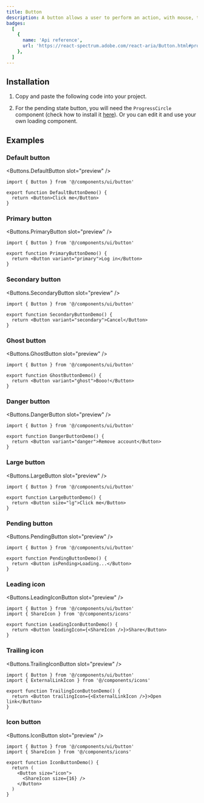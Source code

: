 ```yaml
---
title: Button
description: A button allows a user to perform an action, with mouse, touch, and keyboard interactions.
badges:
  [
    {
      name: 'Api reference',
      url: 'https://react-spectrum.adobe.com/react-aria/Button.html#props',
    },
  ]
---
```



## Installation

1. Copy and paste the following code into your project.

<CodeSource
  path="/components/ui/button.tsx"
  lang="tsx"
  fileName="components/ui/button.tsx"
/>

2. For the pending state button, you will need the `ProgressCircle` component (check how to install it [here](/components/progress-circle)). Or you can edit it and use your own loading component.

## Examples

### Default button

<PreviewContainer>

<Buttons.DefaultButton slot="preview" />

```tsx meta={fileName: DefaultButtonDemo.tsx}
import { Button } from '@/components/ui/button'

export function DefaultButtonDemo() {
  return <Button>Click me</Button>
}
```

</PreviewContainer>

### Primary button

<PreviewContainer>

<Buttons.PrimaryButton slot="preview" />

```tsx meta={fileName: PrimaryButtonDemo.tsx}
import { Button } from '@/components/ui/button'

export function PrimaryButtonDemo() {
  return <Button variant="primary">Log in</Button>
}
```

</PreviewContainer>

### Secondary button

<PreviewContainer>

<Buttons.SecondaryButton slot="preview" />

```tsx meta={fileName: SecondaryButtonDemo.tsx}
import { Button } from '@/components/ui/button'

export function SecondaryButtonDemo() {
  return <Button variant="secondary">Cancel</Button>
}
```

</PreviewContainer>

### Ghost button

<PreviewContainer>

<Buttons.GhostButton slot="preview" />

```tsx meta={fileName: GhostButtonDemo.tsx}
import { Button } from '@/components/ui/button'

export function GhostButtonDemo() {
  return <Button variant="ghost">Booo!</Button>
}
```

</PreviewContainer>

### Danger button

<PreviewContainer>

<Buttons.DangerButton slot="preview" />

```tsx meta={fileName: DangerButtonDemo.tsx}
import { Button } from '@/components/ui/button'

export function DangerButtonDemo() {
  return <Button variant="danger">Remove account</Button>
}
```

</PreviewContainer>

### Large button

<PreviewContainer>

<Buttons.LargeButton slot="preview" />

```tsx meta={fileName: LargeButtonDemo.tsx}
import { Button } from '@/components/ui/button'

export function LargeButtonDemo() {
  return <Button size="lg">Click me</Button>
}
```

</PreviewContainer>

### Pending button

<PreviewContainer>

<Buttons.PendingButton slot="preview" />

```tsx meta={fileName: PendingButtonDemo.tsx}
import { Button } from '@/components/ui/button'

export function PendingButtonDemo() {
  return <Button isPending>Loading...</Button>
}
```

</PreviewContainer>

### Leading icon

<PreviewContainer>

<Buttons.LeadingIconButton slot="preview" />

```tsx meta={fileName: LeadingIconButtonDemo.tsx}
import { Button } from '@/components/ui/button'
import { ShareIcon } from '@/components/icons'

export function LeadingIconButtonDemo() {
  return <Button leadingIcon={<ShareIcon />}>Share</Button>
}
```

</PreviewContainer>

### Trailing icon

<PreviewContainer>

<Buttons.TrailingIconButton slot="preview" />

```tsx meta={fileName: TrailingIconButtonDemo.tsx}
import { Button } from '@/components/ui/button'
import { ExternalLinkIcon } from '@/components/icons'

export function TrailingIconButtonDemo() {
  return <Button trailingIcon={<ExternalLinkIcon />}>Open link</Button>
}
```

</PreviewContainer>

### Icon button

<PreviewContainer>

<Buttons.IconButton slot="preview" />

```tsx meta={fileName: IconButtonDemo.tsx}
import { Button } from '@/components/ui/button'
import { ShareIcon } from '@/components/icons'

export function IconButtonDemo() {
  return (
    <Button size="icon">
      <ShareIcon size={16} />
    </Button>
  )
}
```

</PreviewContainer>
